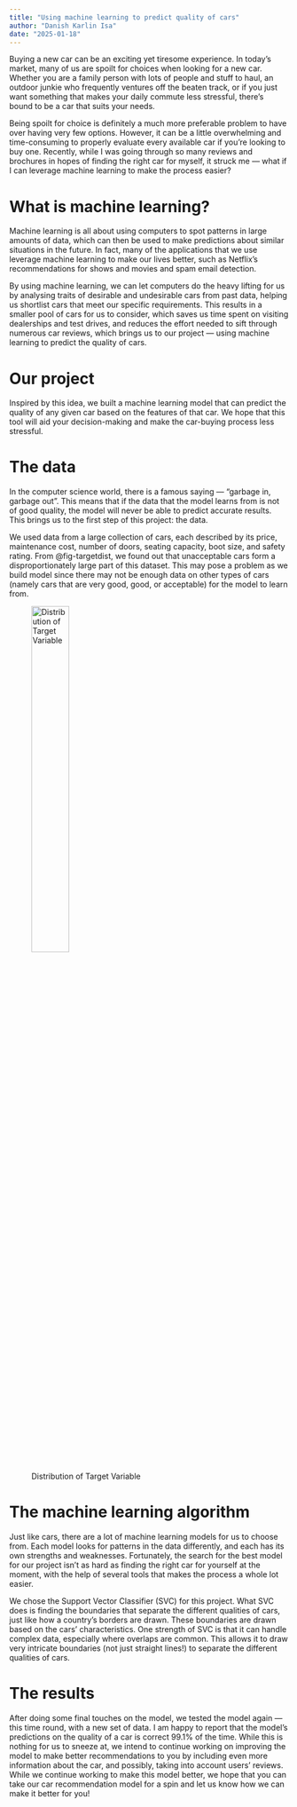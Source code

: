 ```yaml
---
title: "Using machine learning to predict quality of cars"
author: "Danish Karlin Isa"
date: "2025-01-18"
---
```


Buying a new car can be an exciting yet tiresome experience.
In today's market, many of us are spoilt for choices when looking for a new car.
Whether you are a family person with lots of people and stuff to haul,
an outdoor junkie who frequently ventures off the beaten track,
or if you just want something that makes your daily commute less stressful,
there's bound to be a car that suits your needs.

Being spoilt for choice is definitely a much more preferable problem to have
over having very few options. 
However, it can be a little overwhelming and time-consuming 
to properly evaluate every available car if you're looking to buy one.
Recently, while I was going through so many reviews and brochures in hopes of
finding the right car for myself, it struck me —
what if I can leverage machine learning to make the process easier?

# What is machine learning?

Machine learning is all about using computers to spot patterns in large amounts of data,
which can then be used to make predictions about similar situations in the future.
In fact, many of the applications that we use leverage machine learning
to make our lives better, 
such as Netflix's recommendations for shows and movies and spam email detection.

By using machine learning, we can let computers do the heavy lifting for us by
analysing traits of desirable and undesirable cars from past data,
helping us shortlist cars that meet our specific requirements.
This results in a smaller pool of cars for us to consider,
which saves us time spent on visiting dealerships and test drives,
and reduces the effort needed to sift through numerous car reviews,
which brings us to our project &mdash; 
using machine learning to predict the quality of cars.

# Our project

Inspired by this idea, we built a machine learning model that 
can predict the quality of any given car based on the features of that car.
We hope that this tool will aid your decision-making and
make the car-buying process less stressful.

# The data

In the computer science world, there is a famous saying &mdash; 
"garbage in, garbage out".
This means that if the data that the model learns from is not of good quality,
the model will never be able to predict accurate results.
This brings us to the first step of this project: the data.

We used data from a large collection of cars, each described 
by its price, maintenance cost, number of doors, seating capacity, 
boot size, and safety rating.
From @fig-targetdist, we found out that unacceptable cars 
form a disproportionately large part of this dataset.
This may pose a problem as we build model since there may not be enough data 
on other types of cars (namely cars that are very good, good, 
or acceptable) for the model to learn from.

![Distribution of Target Variable](target_distribution_raw.png){#fig-targetdist width="40%"}

# The machine learning algorithm

Just like cars, there are a lot of machine learning models for us to choose from.
Each model looks for patterns in the data differently,
and each has its own strengths and weaknesses.
Fortunately, the search for the best model for our project isn't as hard
as finding the right car for yourself at the moment, with the help of several
tools that makes the process a whole lot easier.

We chose the Support Vector Classifier (SVC) for this project.
What SVC does is finding the boundaries that separate the different qualities of cars,
just like how a country's borders are drawn.
These boundaries are drawn based on the cars' characteristics.
One strength of SVC is that it can handle complex data, especially where overlaps are common.
This allows it to draw very intricate boundaries (not just straight lines!) 
to separate the different qualities of cars.

# The results

After doing some final touches on the model, we tested the model again &mdash;
this time round, with a new set of data.
I am happy to report that the model's predictions on the quality of a car
is correct 99.1% of the time.
While this is nothing for us to sneeze at, we intend to continue working on
improving the model to make better recommendations to you 
by including even more information about the car, and possibly,
taking into account users' reviews.
While we continue working to make this model better, we hope that you can take our car 
recommendation model for a spin and let us know how we can make it better for you!
